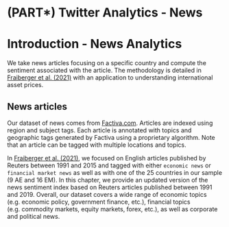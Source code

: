 # (PART\*) Twitter Analytics - News {-}
# Introduction - News Analytics {#news}

We take news articles focusing on a specific country and compute the sentiment associated with the article. The methodology is detailed in [Fraiberger et al. (2021)](https://doi.org/10.1016/j.jinteco.2021.103526) with an application to understanding international asset prices. 

## News articles

Our dataset of news comes from [Factiva.com](https://professional.dowjones.com/factiva/). Articles are indexed using region and subject tags. Each article is annotated with topics and geographic tags generated by Factiva using a proprietary algorithm. Note that an article can be tagged with multiple locations and topics. 

In [Fraiberger et al. (2021)](https://doi.org/10.1016/j.jinteco.2021.103526), we focused on English articles published by Reuters between 1991 and 2015 and tagged with either `economic news` or `financial market news` as well as with one of the 25 countries in our sample (9 AE and 16 EM). In this chapter, we provide an updated version of the news sentiment index based on Reuters articles published between 1991 and 2019. Overall, our dataset covers a wide range of economic topics (e.g. economic policy, government finance, etc.), financial topics (e.g. commodity markets, equity markets, forex, etc.), as well as corporate and political news. 


